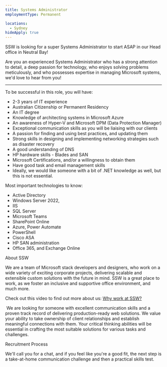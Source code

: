 ```yaml
---
title: Systems Administrator
employmentType: Permanent

locations:
  - Sydney
hideApply: true
---
```


SSW is looking for a super Systems Administrator to start ASAP in our Head office in Neutral Bay!

Are you an experienced Systems Administrator who has a strong attention to detail, a deep passion for technology, who enjoys solving problems meticulously, and who possesses expertise in managing Microsoft systems, we'd love to hear from you!

***

To be successful in this role, you will have:

* 2-3 years of IT experience
* Australian Citizenship or Permanent Residency
* An IT degree
* Knowledge of architecting systems in Microsoft Azure
* An awareness of Hyper-V and Microsoft DPM (Data Protection Manager)
* Exceptional communication skills as you will be liaising with our clients
* A passion for finding and using best practices, and updating them
* Strong skills in designing and implementing networking strategies such as disaster recovery
* A good understanding of DNS
* HP hardware skills - Blades and SAN
* Microsoft Certifications, and/or a willingness to obtain them
* Have good task and email management skills
* Ideally, we would like someone with a bit of .NET knowledge as well, but this is not essential.

Most important technologies to know: 

* Active Directory
* Windows Server 2022,
* IIS
* SQL Server
* Microsoft Teams
* SharePoint Online
* Azure, Power Automate
* PowerShell
* Cisco ASA
* HP SAN administration
* Office 365, and Exchange Online

About SSW

We are a team of Microsoft stack developers and designers, who work on a wide variety of exciting corporate projects, delivering scalable and extensible custom solutions with the future in mind. SSW is a great place to work, as we foster an inclusive and supportive office environment, and much more. 

Check out this video to find out more about us: [Why work at SSW?](https://youtu.be/1ne75o4degg) 

 We are looking for someone with excellent communication skills and a proven track record of delivering production-ready web solutions. We value your ability to take ownership of client relationships and establish meaningful connections with them. Your critical thinking abilities will be essential in crafting the most suitable solutions for various tasks and challenges.

Recruitment Process 

We'll call you for a chat, and if you feel like you're a good fit, the next step is a take-at-home communication challenge and then a practical skills test. 
